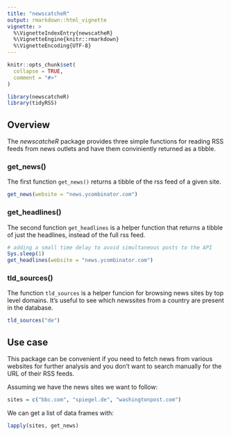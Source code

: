 ```yaml
---
title: "newscatcheR"
output: rmarkdown::html_vignette
vignette: >
  %\VignetteIndexEntry{newscatheR}
  %\VignetteEngine{knitr::rmarkdown}
  %\VignetteEncoding{UTF-8}
---
```


```r
knitr::opts_chunk$set(
  collapse = TRUE,
  comment = "#>"
)
```

```r
library(newscatcheR)
library(tidyRSS)
```

## Overview

The _newscatcheR_ package provides three simple functions for reading RSS feeds from news outlets and have them conviniently returned as a tibble.

### get_news()

The first function `get_news()` returns a tibble of the rss feed of a given site.
```r
get_news(website = "news.ycombinator.com")
```

### get_headlines()

The second function `get_headlines` is a helper function that returns a tibble of just the headlines, instead of the full rss feed.

```r
# adding a small time delay to avoid simultaneous posts to the API
Sys.sleep(1)
get_headlines(website = "news.ycombinator.com")
```

### tld_sources()

The function `tld_sources` is a helper funcion for browsing news sites by top level domains. It's useful to see which newssites from a country are present in the database. 

```r
tld_sources("de")
```

## Use case

This package can be convenient if you need to fetch news from various websites for further analysis and you don't want to search manually for the URL of their RSS feeds.

Assuming we have the news sites we want to follow:

```r
sites = c("bbc.com", "spiegel.de", "washingtonpost.com")
```

We can get a list of data frames with:

```r
lapply(sites, get_news)
```
